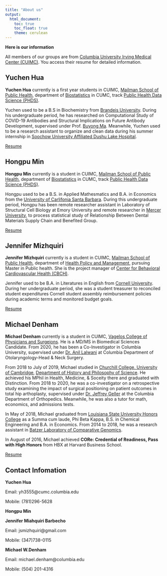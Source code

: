 ```yaml
---
title: "About us"
output:
  html_document:
    toc: true
    toc_float: true
    theme: cerulean
---
```


__Here is our information__

All members of our groups are from [Columbia University Irving Medical Center (CUIMC)](https://www.cuimc.columbia.edu/). 
You access their resume for detailed information. 

## Yuchen Hua ##  
__Yuchen Hua__ currently is a first year students in CUIMC, [Mailman School of Public Health](https://www.cuimc.columbia.edu/education/mailman-school-public-health), department of [Biostatistics](https://www.publichealth.columbia.edu/academics/departments/biostatistics) in CUMC, track [Public Health Data Science (PHDS)](https://www.publichealth.columbia.edu/academics/degrees/master-science/public-health-data-science). 

Yuchen used to be a B.S in Biochemistry from [Brandeis University](https://www.brandeis.edu/). During his undergraduate period, he has researched on Computational Study of COVID-19 Antibodies and Structural Implications on Future Antibody Development, supervised under Prof. [Buyong Ma](https://pharm.sjtu.edu.cn/en/szdw/2747.html). 
Meanwhile, Yuchen used to be a research assistant to organize and clean data during his summer internship in [Soochow University Affiliated Dushu Lake Hospital](https://www.sdhmdp.com/).

[Resume](CV Yuchen Hua .pdf)

## Hongpu Min ##
__Hongpu Min__ currently is a student in CUIMC, [Mailman School of Public Health](https://www.cuimc.columbia.edu/education/mailman-school-public-health), department of [Biostatistics](https://www.publichealth.columbia.edu/academics/departments/biostatistics) in CUMC, track [Public Health Data Science (PHDS)](https://www.publichealth.columbia.edu/academics/degrees/master-science/public-health-data-science). 

Hongpu used to be a B.S. in Applied Mathesmatics and B.A. in Economics from the [University of Carlifonia Santa Barbara](https://www.ucsb.edu/). During this undergraduate period, Hongpu has been remote researcher assistant in Laboratory of Structural Cell Biology at Emory University and remote researcher in [Mercer University](https://www.mercer.edu/), to process statistical study of Relationship Between Dental Materials Supply Chain and Benefited Group. 

[Resume](Hongpu Min Resume.pdf)



## Jennifer Mizhquiri ##     
__Jennifer Mizhquiri__ currently is a student in CUIMC, [Mailman School of Public Health](https://www.cuimc.columbia.edu/education/mailman-school-public-health), department of [Health Policy and Management](https://www.publichealth.columbia.edu/academics/departments/health-policy-and-management), pursuing Master in Public health. She is the project manager of [Center for Behavioral Cardiovascular Health (CBCH)](https://www.columbiacardiology.org/research/research-centers-and-programs/center-behavioral-cardiovascular-health). 

Jennifer used to be B.A. in Literatures in English from [Cornell University](https://www.cornell.edu/). During her undergraduate period, she was a student treasurer to reconciled student expenditures Cornell student assembly reimbursement policies
during academic terms and monitored budget goals.

[Resume](20221021_Resume_MizhquiriBarbecho_Jennifer.pdf)

## Michael Denham ##     
__Michael Denham__ currently is a student in CUIMC, [Vagelos College of Physicians and Surgeions](https://www.vagelos.columbia.edu/). He is a MD/MS in Biomedical Sciences Candidate. From 2020, he has been a Co-Investigator in Columbia University, supervised under [Dr. Anil Lalwani](https://www.entcolumbia.org/profile/aklalwani) at Columbia Department of Otolaryngology-Head & Neck Surgery.

From 2018 to July of 2019, Michael studied in [Churchill College, University of Cambridge](https://www.chu.cam.ac.uk/), [Department of History and Philosophy of Science](https://www.hps.cam.ac.uk/). He achieved his MPhil in Health, Medicine, & Soceity there and graduated with Distinction. From 2018 to 2020, he was a co-investigator on a retrospective study examining the impact of surgical positioning on patient outcomes in total hip arthoplasty, supervised under [Dr. Jeffrey Geller](https://doctors.columbia.edu/us/ny/tarrytown/jeffrey-a-geller-md-155-white-plains-road) at the Columbia Department of Orthopedics. Meanwhile, he was also a tutor for math, economics, and admissions tests. 

In May of 2018, Michael graduated from [Louisiana State University Honors College](http://www.honors.lsu.edu/) as a Summa cum laude, Phi Beta Kappa, B.S. in Chemical Engineering and B.A. in Economics. From 2014 to 2018, he was a research assistant in [Batzer Laboratory of Comparative Genomics](https://biosci-batzerlab.biology.lsu.edu/).

In August of 2016, Michael achieved __CORe: Credential of Readiness, Pass with High Honors__ from HBX at Harvard Business School. 

[Resume](Michael Denham_CV_11.22.2022.pdf)

## Contact Infomation ##
__Yuchen Hua__

Email: yh3555@cumc.columbia.edu

Mobile: (781)296-5628


__Hongpu Min__


__Jennifer Miahquiri Barbecho__

Email: jsmizhquiri@gmail.com

Mobile: (347)738-0115


__Michael W.Denham__

Email: michael.denham@columbia.edu

Mobile: (504) 201-4316






